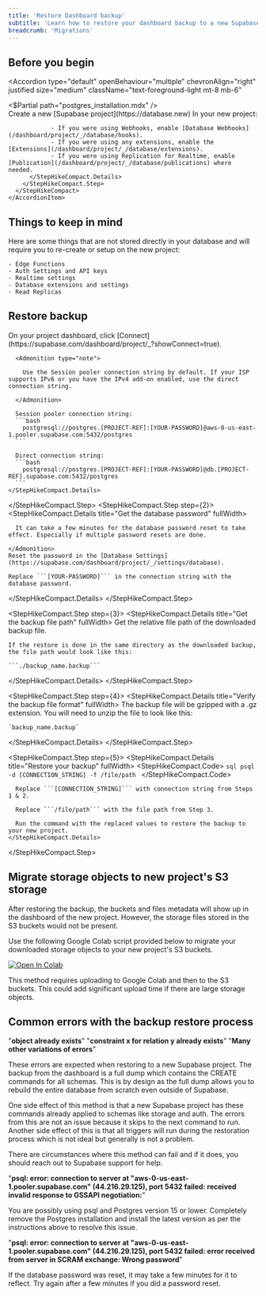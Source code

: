 ```yaml
---
title: 'Restore Dashboard backup'
subtitle: 'Learn how to restore your dashboard backup to a new Supabase project'
breadcrumb: 'Migrations'
---
```


## Before you begin

<Accordion
  type="default"
  openBehaviour="multiple"
  chevronAlign="right"
  justified
  size="medium"
  className="text-foreground-light mt-8 mb-6"
>
  <div className="border-b mt-3 pb-3">
    <AccordionItem
      header="Install Postgres and psql"
      id="install-postgres"
    >
      <$Partial path="postgres_installation.mdx" />
    </AccordionItem>

  </div>
  <div className="border-b mt-3 pb-3">
    <AccordionItem
      header="Create and configure a new project"
      id="create-project"
    >
      <StepHikeCompact>
      <StepHikeCompact.Step step={1}>
        <StepHikeCompact.Details title="Create New project" fullWidth>
          Create a new [Supabase project](https://database.new)
        </StepHikeCompact.Details>
      </StepHikeCompact.Step>
        <StepHikeCompact.Step step={2}>
          <StepHikeCompact.Details title="Configure your new project" fullWidth>
                In your new project:

                - If you were using Webhooks, enable [Database Webhooks](/dashboard/project/_/database/hooks).
                - If you were using any extensions, enable the [Extensions](/dashboard/project/_/database/extensions).
                - If you were using Replication for Realtime, enable [Publication](/dashboard/project/_/database/publications) where needed.
          </StepHikeCompact.Details>
        </StepHikeCompact.Step>
      </StepHikeCompact>
    </AccordionItem>

  </div>
</Accordion>

## Things to keep in mind

Here are some things that are not stored directly in your database and will require you to re-create or setup on the new project:

    - Edge Functions
    - Auth Settings and API keys
    - Realtime settings
    - Database extensions and settings
    - Read Replicas

## Restore backup

<StepHikeCompact>
  <StepHikeCompact.Step step={1}>
    <StepHikeCompact.Details title="Get the new database connection string" fullWidth>
      On your project dashboard, click [Connect](https://supabase.com/dashboard/project/_?showConnect=true).

      <Admonition type="note">

        Use the Session pooler connection string by default. If your ISP supports IPv6 or you have the IPv4 add-on enabled, use the direct connection string.

      </Admonition>

      Session pooler connection string:
      ```bash
        postgresql://postgres.[PROJECT-REF]:[YOUR-PASSWORD]@aws-0-us-east-1.pooler.supabase.com:5432/postgres
      ```

      Direct connection string:
      ```bash
        postgresql://postgres.[PROJECT-REF]:[YOUR-PASSWORD]@db.[PROJECT-REF].supabase.com:5432/postgres
      ```
    </StepHikeCompact.Details>

  </StepHikeCompact.Step>
<StepHikeCompact.Step step={2}>
  <StepHikeCompact.Details title="Get the database password" fullWidth>
    <Admonition type="caution">

      It can take a few minutes for the database password reset to take effect. Especially if multiple password resets are done.

    </Admonition>
    Reset the password in the [Database Settings](https://supabase.com/dashboard/project/_/settings/database).

    Replace ```[YOUR-PASSWORD]``` in the connection string with the database password.

  </StepHikeCompact.Details>
</StepHikeCompact.Step>

<StepHikeCompact.Step step={3}>
  <StepHikeCompact.Details title="Get the backup file path" fullWidth>
    Get the relative file path of the downloaded backup file.

    If the restore is done in the same directory as the downloaded backup, the file path would look like this:

    ```./backup_name.backup```

  </StepHikeCompact.Details>
</StepHikeCompact.Step>

<StepHikeCompact.Step step={4}>
  <StepHikeCompact.Details title="Verify the backup file format" fullWidth>
    The backup file will be gzipped with a .gz extension. You will need to unzip the file to look like this:

    `backup_name.backup`

  </StepHikeCompact.Details>
</StepHikeCompact.Step>

<StepHikeCompact.Step step={5}>
    <StepHikeCompact.Details title="Restore your backup" fullWidth>
      <StepHikeCompact.Code>
        ```sql
        psql -d [CONNECTION_STRING] -f /file/path
        ```
      </StepHikeCompact.Code>

      Replace ```[CONNECTION_STRING]``` with connection string from Steps 1 & 2.

      Replace ```/file/path``` with the file path from Step 3.

      Run the command with the replaced values to restore the backup to your new project.
    </StepHikeCompact.Details>

  </StepHikeCompact.Step>
</StepHikeCompact>

## Migrate storage objects to new project's S3 storage

After restoring the backup, the buckets and files metadata will show up in the dashboard of the new project.
However, the storage files stored in the S3 buckets would not be present.

Use the following Google Colab script provided below to migrate your downloaded storage objects to your new project's S3 buckets.

[![Open In Colab](https://colab.research.google.com/assets/colab-badge.svg)](https://colab.research.google.com/github/PLyn/supabase-storage-migrate/blob/main/Supabase_Storage_migration.ipynb)

This method requires uploading to Google Colab and then to the S3 buckets. This could add significant upload time if there are large storage objects.

## Common errors with the backup restore process

"**object already exists**"
"**constraint x for relation y already exists**"
"**Many other variations of errors**"

These errors are expected when restoring to a new Supabase project. The backup from the dashboard is a full dump which contains the CREATE commands for all schemas. This is by design as the full dump allows you to rebuild the entire database from scratch even outside of Supabase.

One side effect of this method is that a new Supabase project has these commands already applied to schemas like storage and auth. The errors from this are not an issue because it skips to the next command to run. Another side effect of this is that all triggers will run during the restoration process which is not ideal but generally is not a problem.

There are circumstances where this method can fail and if it does, you should reach out to Supabase support for help.

"**psql: error: connection to server at "aws-0-us-east-1.pooler.supabase.com" (44.216.29.125), port 5432 failed: received invalid response to GSSAPI negotiation:**"

You are possibly using psql and Postgres version 15 or lower. Completely remove the Postgres installation and install the latest version as per the instructions above to resolve this issue.

"**psql: error: connection to server at "aws-0-us-east-1.pooler.supabase.com" (44.216.29.125), port 5432 failed: error received from server in SCRAM exchange: Wrong password**"

If the database password was reset, it may take a few minutes for it to reflect. Try again after a few minutes if you did a password reset.
